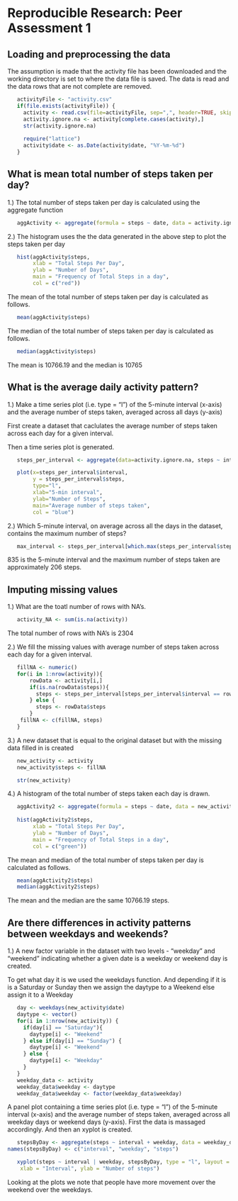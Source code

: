 # Reproducible Research: Peer Assessment 1


## Loading and preprocessing the data

The assumption is made that the activity file has been downloaded and the working directory is set to where the data file is saved.
The data is read and the data rows that are not complete are removed.
```r
   activityFile <- "activity.csv"
   if(file.exists(activityFile)) {
     activity <- read.csv(file=activityFile, sep=",", header=TRUE, skipNul=TRUE )
     activity.ignore.na <- activity[complete.cases(activity),]
     str(activity.ignore.na)
     
     require("lattice")
     activity$date <- as.Date(activity$date, "%Y-%m-%d")
   }
```

## What is mean total number of steps taken per day?
1.) The total number of steps taken per day is calculated using the aggregate function
```r
   aggActivity <- aggregate(formula = steps ~ date, data = activity.ignore.na, FUN=sum)

```

2.) The histogram uses the the data generated in the above step to plot the steps taken per day

```r
   hist(aggActivity$steps,
        xlab = "Total Steps Per Day",
        ylab = "Number of Days",
        main = "Frequency of Total Steps in a day",
        col = c("red"))
```

The mean of the total number of steps taken per day is calculated as follows.
```r
   mean(aggActivity$steps)
```

The median of the total number of steps taken per day is calculated as follows.
```r
   median(aggActivity$steps)
```

The mean is 10766.19 and the median is 10765

## What is the average daily activity pattern?

1.) Make a time series plot (i.e. type = "l") of the 5-minute interval (x-axis) and the average number of steps taken, averaged across all days (y-axis)

First create a dataset that caclulates the average number of steps taken across each day for a given interval.

Then a time series plot is generated.
```r
   steps_per_interval <- aggregate(data=activity.ignore.na, steps ~ interval, FUN=mean)

   plot(x=steps_per_interval$interval,
        y = steps_per_interval$steps, 
        type="l", 
        xlab="5-min interval", 
        ylab="Number of Steps",
        main="Average number of steps taken",
        col = "blue")
```

2.) Which 5-minute interval, on average across all the days in the dataset, contains the maximum number of steps?
```r
   max_interval <- steps_per_interval[which.max(steps_per_interval$steps),]
```
835 is the 5-minute interval and the maximum number of steps taken are approximately 206 steps.

## Imputing missing values
1.) What are the toatl number of rows with NA's. 
```r
   activity_NA <- sum(is.na(activity))
```
The total number of rows with NA's is 2304

2.) We fill the missing values with average number of steps taken across each day for a given interval.

```r
   fillNA <- numeric() 
   for(i in 1:nrow(activity)){
       rowData <- activity[i,]
       if(is.na(rowData$steps)){
         steps <- steps_per_interval[steps_per_interval$interval == rowData$interval, ]$steps
       } else {
         steps <- rowData$steps
       }
    fillNA <- c(fillNA, steps)
   }
```

3.) A new dataset that is equal to the original dataset but with the missing data filled in is created
```r
   new_activity <- activity
   new_activity$steps <- fillNA

   str(new_activity)

```

4.) A histogram of the total number of steps taken each day is drawn.
```r
   aggActivity2 <- aggregate(formula = steps ~ date, data = new_activity, FUN=sum)
   
   hist(aggActivity2$steps,
        xlab = "Total Steps Per Day",
        ylab = "Number of Days",
        main = "Frequency of Total Steps in a day",
        col = c("green"))

```

The mean and median of the total number of steps taken per day is calculated as follows.
```r
   mean(aggActivity2$steps)
   median(aggActivity2$steps) 
```
The mean and the median are the same 10766.19 steps.


## Are there differences in activity patterns between weekdays and weekends?
1.) A new factor variable in the dataset with two levels - "weekday" and "weekend" indicating whether a given date is a weekday or weekend day is created.

To get what day it is we used the weekdays function. And depending if it is is a Saturday or Sunday then we assign the daytype to a Weekend else assign it to a Weekday
```r
   day <- weekdays(new_activity$date)
   daytype <- vector()
   for(i in 1:nrow(new_activity)) {
     if(day[i] == "Saturday"){
       daytype[i] <- "Weekend"
     } else if(day[i] == "Sunday") {
       daytype[i] <- "Weekend"
     } else {
       daytype[i] <- "Weekday"
     }
   }
   weekday_data <- activity
   weekday_data$weekday <- daytype
   weekday_data$weekday <- factor(weekday_data$weekday)
```

A panel plot containing a time series plot (i.e. type = "l") of the 5-minute interval (x-axis) and the average number of steps taken, averaged across all weekday days or weekend days (y-axis). First the data is massaged accordingly. And then an xyplot is created.

```r

   stepsByDay <- aggregate(steps ~ interval + weekday, data = weekday_data, mean)
names(stepsByDay) <- c("interval", "weekday", "steps")

   xyplot(steps ~ interval | weekday, stepsByDay, type = "l", layout = c(1, 2), 
    xlab = "Interval", ylab = "Number of steps")
```

Looking at the plots we note that people have more movement over the weekend over the weekdays.